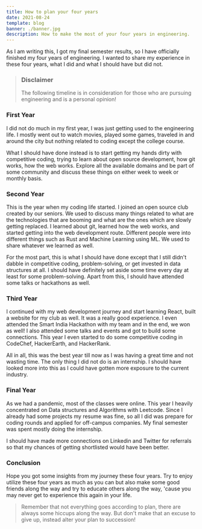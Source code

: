 ```yaml
---
title: How to plan your four years
date: 2021-08-24
template: blog
banner: ./banner.jpg
description: How to make the most of your four years in engineering.
---
```


As I am writing this, I got my final semester results, so I have officially finished my four years of engineering. I wanted to share my experience in these four years, what I did and what I should have but did not.

> ### Disclaimer
>
> The following timeline is in consideration for those who are pursuing engineering and is a personal opinion!

### First Year

I did not do much in my first year, I was just getting used to the engineering life. I mostly went out to watch movies, played some games, traveled in and around the city but nothing related to coding except the college course.

What I should have done instead is to start getting my hands dirty with competitive coding, trying to learn about open source development, how git works, how the web works. Explore all the available domains and be part of some community and discuss these things on either week to week or monthly basis.

### Second Year

This is the year when my coding life started. I joined an open source club created by our seniors. We used to discuss many things related to what are the technologies that are booming and what are the ones which are slowly getting replaced. I learned about git, learned how the web works, and started getting into the web development route. Different people were into different things such as Rust and Machine Learning using ML. We used to share whatever we learned as well.

For the most part, this is what I should have done except that I still didn't dabble in competitive coding, problem-solving, or get invested in data structures at all. I should have definitely set aside some time every day at least for some problem-solving. Apart from this, I should have attended some talks or hackathons as well.

### Third Year

I continued with my web development journey and start learning React, built a website for my club as well. It was a really good experience. I even attended the Smart India Hackathon with my team and in the end, we won as well! I also attended some talks and events and got to build some connections. This year I even started to do some competitive coding in CodeChef, HackerEarth, and HackerRank.

All in all, this was the best year till now as I was having a great time and not wasting time. The only thing I did not do is an internship. I should have looked more into this as I could have gotten more exposure to the current industry.

### Final Year

As we had a pandemic, most of the classes were online. This year I heavily concentrated on Data structures and Algorithms with Leetcode. Since I already had some projects my resume was fine, so all I did was prepare for coding rounds and applied for off-campus companies. My final semester was spent mostly doing the internship.

I should have made more connections on Linkedin and Twitter for referrals so that my chances of getting shortlisted would have been better.

### Conclusion

Hope you got some insights from my journey these four years. Try to enjoy utilize these four years as much as you can but also make some good friends along the way and try to educate others along the way, 'cause you may never get to experience this again in your life.

> Remember that not everything goes according to plan, there are always some hiccups along the way. But don't make that an excuse to give up, instead alter your plan to succession!
